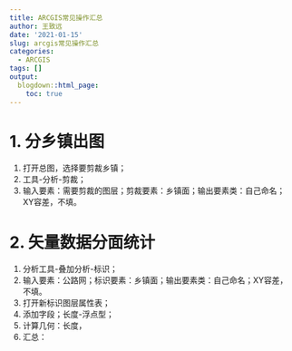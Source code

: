 ```yaml
---
title: ARCGIS常见操作汇总
author: 王致远
date: '2021-01-15'
slug: arcgis常见操作汇总
categories:
  - ARCGIS
tags: []
output:
  blogdown::html_page:
    toc: true
---
```


# 1. 分乡镇出图

1. 打开总图，选择要剪裁乡镇；
2. 工具-分析-剪裁；
3. 输入要素：需要剪裁的图层；剪裁要素：乡镇面；输出要素类：自己命名；XY容差，不填。

# 2. 矢量数据分面统计

1. 分析工具-叠加分析-标识；
2. 输入要素：公路网；标识要素：乡镇面；输出要素类：自己命名；XY容差，不填。
3. 打开新标识图层属性表；
4. 添加字段；长度-浮点型；
5. 计算几何：长度，
6. 汇总：
